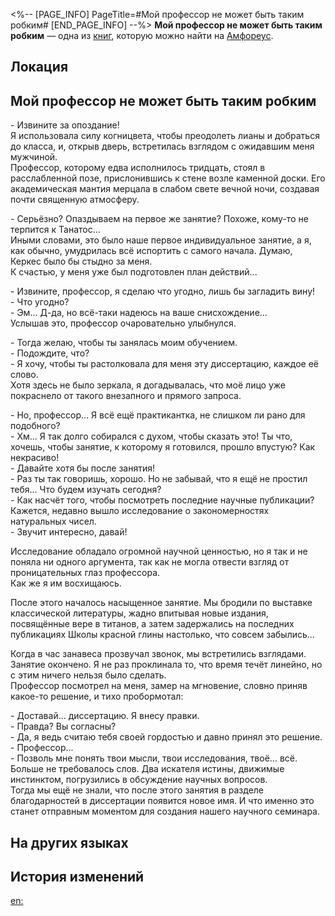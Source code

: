 <%-- [PAGE_INFO]
PageTitle=#Мой профессор не может быть таким робким#
[END_PAGE_INFO] --%>
{{Дополнить}}
{{Книга Инфобокс
|id           = 538
|Название     = 
|Изображение  = Предмет Книга Амфореус 2.png
|Мир          = Амфореус
|Томов        = 1
|Автор        = <!--нужно добавить-->
|Описание     = Развлекательная литература, найденная в Библиотеке дружбы Рощи. По-видимому... молодёжный роман?
|Том1         = {{tx}}
|Источник1    = {{tx|Отсутствует источник}}
|Персонажи    = 
|Фракции      = 
}}
'''Мой профессор не может быть таким робким''' — одна из [[Книги|книг]], которую можно найти на [[Амфореус]].

==Локация==
{{Отметка карты|<!--название карты-->|<!--id отметки-->}}

==Мой профессор не может быть таким робким==
- Извините за опоздание!<br />
Я использовала силу когницвета, чтобы преодолеть лианы и добраться до класса, и, открыв дверь, встретилась взглядом с ожидавшим меня мужчиной.<br />
Профессор, которому едва исполнилось тридцать, стоял в расслабленной позе, прислонившись к стене возле каменной доски. Его академическая мантия мерцала в слабом свете вечной ночи, создавая почти священную атмосферу.

- Серьёзно? Опаздываем на первое же занятие? Похоже, кому-то не терпится к Танатос...<br />
Иными словами, это было наше первое индивидуальное занятие, а я, как обычно, умудрилась всё испортить с самого начала. Думаю, Керкес было бы стыдно за меня.<br />
К счастью, у меня уже был подготовлен план действий...

- Извините, профессор, я сделаю что угодно, лишь бы загладить вину!<br />
- Что угодно?<br />
- Эм... Д-да, но всё-таки надеюсь на ваше снисхождение...<br />
Услышав это, профессор очаровательно улыбнулся.

- Тогда желаю, чтобы ты занялась моим обучением.<br />
- Подождите, что?<br />
- Я хочу, чтобы ты растолковала для меня эту диссертацию, каждое её слово.<br />
Хотя здесь не было зеркала, я догадывалась, что моё лицо уже покраснело от такого внезапного и прямого запроса.

- Но, профессор... Я всё ещё практикантка, не слишком ли рано для подобного?<br />
- Хм... Я так долго собирался с духом, чтобы сказать это! Ты что, хочешь, чтобы занятие, к которому я готовился, прошло впустую? Как некрасиво!<br />
- Давайте хотя бы после занятия!<br />
- Раз ты так говоришь, хорошо. Но не забывай, что я ещё не простил тебя... Что будем изучать сегодня?<br />
- Как насчёт того, чтобы посмотреть последние научные публикации? Кажется, недавно вышло исследование о закономерностях натуральных чисел.<br />
- Звучит интересно, давай!

Исследование обладало огромной научной ценностью, но я так и не поняла ни одного аргумента, так как не могла отвести взгляд от проницательных глаз профессора.<br />
Как же я им восхищаюсь.

После этого началось насыщенное занятие. Мы бродили по выставке классической литературы, жадно впитывая новые издания, посвящённые вере в титанов, а затем задержались на последних публикациях Школы красной глины настолько, что совсем забылись...

Когда в час занавеса прозвучал звонок, мы встретились взглядами. Занятие окончено. Я не раз проклинала то, что время течёт линейно, но с этим ничего нельзя было сделать.<br />
Профессор посмотрел на меня, замер на мгновение, словно приняв какое-то решение, и тихо пробормотал:

- Доставай... диссертацию. Я внесу правки.<br />
- Правда? Вы согласны?<br />
- Да, я ведь считаю тебя своей гордостью и давно принял это решение.<br />
- Профессор...<br />
- Позволь мне понять твои мысли, твои исследования, твоё... всё.<br />
Больше не требовалось слов. Два искателя истины, движимые инстинктом, погрузились в обсуждение научных вопросов.<br />
Тогда мы ещё не знали, что после этого занятия в разделе благодарностей в диссертации появится новое имя. И что именно это станет отправным моментом для создания нашего научного семинара.

==На других языках==
{{На других языках
|en   = My Professor Can't Possibly Be This Shy
|zhs  = 我的教授不可能这么娇羞
|zht  = 我的教授不可能這麼嬌羞
|ja   = 俺の教授がこんなに可憐なわけがない
|ko   = 우리 교수님이 이렇게 부끄러워할 리 없어
|es   = Mi profesor no puede ser tan tímido
|fr   = Mon professeur ne peut pas être si timide
|ru   = Мой профессор не может быть таким робким
|th   = ศาสตราจารย์ของฉัน ไม่ได้ขี้อายขนาดนั้น
|vi   = Giáo Sư Của Tôi Không Thể Nào E Thẹn Như Vậy
|de   = Mein Professor kann unmöglich so schüchtern sein
|id   = Profesorku Tidak Mungkin Sepemalu Ini
|pt   = Meu Professor Não Pode Ser Tão Tímido Assim
}}

==История изменений==
{{История изменений|3.5}}

[[en:]]